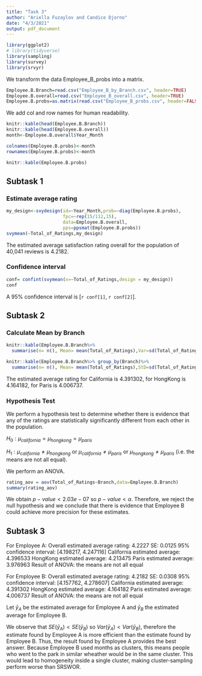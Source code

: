 ```yaml
---
title: "Task 3"
author: "Ariella Fuzaylov and Candice Djorno"
date: "4/3/2021"
output: pdf_document
---
```


```r
library(ggplot2)
# library(tidyverse)
library(sampling)
library(survey)
library(srvyr)
```

We transform the data Employee_B_probs into a matrix.

```r
Employee.B.Branch=read.csv("Employee_B_by_Branch.csv", header=TRUE)
Employee.B.overall=read.csv("Employee_B_overall.csv", header=TRUE)
Employee.B.probs=as.matrix(read.csv("Employee_B_probs.csv", header=FALSE))
```

We add col and row names for human readability. 

```r
knitr::kable(head(Employee.B.Branch))
knitr::kable(head(Employee.B.overall))
month<-Employee.B.overall$Year_Month

colnames(Employee.B.probs)<-month
rownames(Employee.B.probs)<-month

knitr::kable(Employee.B.probs)
```

## Subtask 1

### Estimate average rating

```r
my_design<-svydesign(id=~Year_Month,prob=~diag(Employee.B.probs),
                     fpc=~rep(15/112,15),
                     data=Employee.B.overall, 
                     pps=ppsmat(Employee.B.probs))
svymean(~Total_of_Ratings,my_design)
```

The estimated average satisfaction rating overall for the population of 40,041 reviews is 4.2182.

### Confidence interval

```r
conf= confint(svymean(x=~Total_of_Ratings,design = my_design))
conf
```

A 95% confidence interval is [`r conf[1]`, `r conf[2]`].

## Subtask 2 

### Calculate Mean by Branch

```r
knitr::kable(Employee.B.Branch%>%
  summarise(n= n(), Mean= mean(Total_of_Ratings),Var=sd(Total_of_Ratings)^2),caption = "Rating Summary Statistics")

knitr::kable(Employee.B.Branch%>% group_by(Branch)%>%
  summarise(n= n(), Mean= mean(Total_of_Ratings),StD=sd(Total_of_Ratings)), caption = "Rating Summarised by Branch")
```

The estimated average rating for California is 4.391302, for HongKong is 4.164182, for Paris is 4.006737.

### Hypothesis Test
 
We perform a hypothesis test to determine whether there is evidence that any of the ratings are statistically significantly different from each other in the population.

$H_0 : {\mu}_{california}={\mu}_{hongkong}={\mu}_{paris}$

$H_1 : {\mu}_{california}\neq{\mu}_{hongkong}$ or ${\mu}_{california}\neq{\mu}_{paris}$ or 
${\mu}_{hongkong}\neq{\mu}_{paris}$ (i.e. the means are not all equal).

We perform an ANOVA.

```r
rating_aov = aov(Total_of_Ratings~Branch,data=Employee.B.Branch)
summary(rating_aov)
```

We obtain $p-value < 2.03e-07$ so $p-value < \alpha$. Therefore, we reject the null hypothesis and we conclude that there is evidence that Employee B could achieve more precision for these estimates.

## Subtask 3

For Employee A: 
Overall estimated average rating: 4.2227 
SE: 0.0125
95% confidence interval: [4.198217, 4.247116]
California estimated average: 4.396533
HongKong estimated average: 4.213475
Paris estimated average: 3.976963
Result of ANOVA: the means are not all equal

For Employee B: 
Overall estimated average rating: 4.2182 
SE: 0.0308
95% confidence interval: [4.157762, 4.278607]
California estimated average: 4.391302
HongKong estimated average: 4.164182
Paris estimated average: 4.006737
Result of ANOVA: the means are not all equal

Let $\bar{y}_A$ be the estimated average for Employee A and $\bar{y}_B$ the estimated average for Employee B.

We observe that $SE(\bar{y}_A) < SE(\bar{y}_B)$ so $Var(\bar{y}_A) < Var(\bar{y}_B)$, therefore the estimate found by Employee A is more efficient than the estimate found by Employee B. Thus, the result found by Employee A provides the best answer. 
Because Employee B used months as clusters, this means people who went to the park in similar wheather would be in the same cluster. This would lead to homogeneity inside a single cluster, making cluster-sampling perform worse than SRSWOR.



